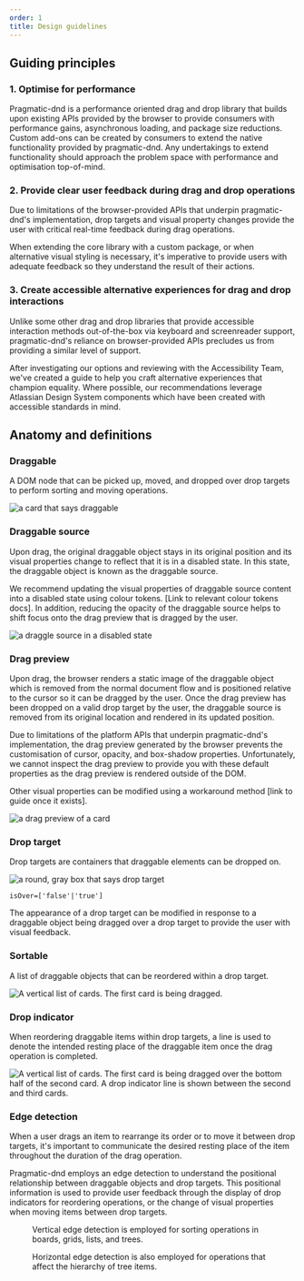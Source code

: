 ```yaml
---
order: 1
title: Design guidelines
---
```



## Guiding principles

### 1. Optimise for performance
Pragmatic-dnd is a performance oriented drag and drop library that builds upon existing APIs provided by the browser to provide consumers with performance gains, asynchronous loading, and package size reductions. Custom add-ons can be created by consumers to extend the native functionality provided by pragmatic-dnd. Any undertakings to extend functionality should approach the problem space with performance and optimisation top-of-mind.

### 2. Provide clear user feedback during drag and drop operations
Due to limitations of the browser-provided APIs that underpin pragmatic-dnd's implementation, drop targets and visual property changes provide the user with critical real-time feedback during drag operations.

When extending the core library with a custom package, or when alternative visual styling is necessary, it's imperative to provide users with adequate feedback so they understand the result of their actions.

### 3. Create accessible alternative experiences for drag and drop interactions
Unlike some other drag and drop libraries that provide accessible interaction methods out-of-the-box via keyboard and screenreader support, pragmatic-dnd's reliance on browser-provided APIs precludes us from providing a similar level of support.

After investigating our options and reviewing with the Accessibility Team, we've created a guide to help you craft alternative experiences that champion equality. Where possible, our recommendations leverage Atlassian Design System components which have been created with accessible standards in mind.

## Anatomy and definitions

### Draggable
A DOM node that can be picked up, moved, and dropped over drop targets to perform sorting and moving operations. 

![a card that says draggable](/images/example--draggable.png)


### Draggable source
Upon drag, the original draggable object stays in its original position and its visual properties change to reflect that it is in a disabled state. In this state, the draggable object is known as the draggable source.

We recommend updating the visual properties of draggable source content into a disabled state using colour tokens. [Link to relevant colour tokens docs]. In addition, reducing the opacity of the draggable source helps to shift focus onto the drag preview that is dragged by the user.

![a draggle source in a disabled state](/images/example--draggable-source.png)


### Drag preview
Upon drag, the browser renders a static image of the draggable object which is removed from the normal document flow and is positioned relative to the cursor so it can be dragged by the user. Once the drag preview has been dropped on a valid drop target by the user, the draggable source is removed from its original location and rendered in its updated position.

<SectionMessage appearance="warning">

Due to limitations of the platform APIs that underpin pragmatic-dnd's implementation, the drag preview generated by the browser prevents the customisation of cursor, opacity, and box-shadow properties. Unfortunately, we cannot inspect the drag preview to provide you with these default properties as the drag preview is rendered outside of the DOM.

Other visual properties can be modified using a workaround method [link to guide once it exists].

</SectionMessage>

![a drag preview of a card](/images/example--drag-overlay.png)


### Drop target
Drop targets are containers that draggable elements can be dropped on.

![a round, gray box that says drop target](/images/example--drop-target.png)

<SectionMessage>

`isOver=['false'|'true']`

The appearance of a drop target can be modified in response to a draggable object being dragged over a drop target to provide the user with visual feedback.

</SectionMessage>

### Sortable
A list of draggable objects that can be reordered within a drop target.

![A vertical list of cards. The first card is being dragged.](/images/example--sortable.png)


### Drop indicator
When reordering draggable items within drop targets, a line is used to denote the intended resting place of the draggable item once the drag operation is completed.

![A vertical list of cards. The first card is being dragged over the bottom half of the second card. A drop indicator line is shown between the second and third cards.](/images/example--drop-indicator.png)


### Edge detection
When a user drags an item to rearrange its order or to move it between drop targets, it's important to communicate the desired resting place of the item throughout the duration of the drag operation.

Pragmatic-dnd employs an edge detection to understand the positional relationship between draggable objects and drop targets. This positional information is used to provide user feedback through the display of drop indicators for reordering operations, or the change of visual properties when moving items between drop targets.

<figure>
  <img src="/images/example--edge__vertical.png" alt="" />
  <figcaption>Vertical edge detection is employed for sorting operations in boards, grids, lists, and trees.</figcaption>
</figure>

<figure>
  <img src="/images/example--edge__horizontal.png" alt="" />
  <figcaption>Horizontal edge detection is also employed for operations that affect the hierarchy of tree items.</figcaption>
</figure>